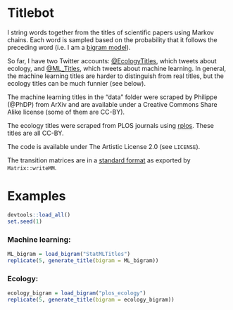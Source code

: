Titlebot
=========

I string words together from the titles of scientific papers using Markov chains. Each word is sampled based on the probability that it follows the preceding word (i.e. I am a [bigram model](http://en.wikipedia.org/wiki/Bigram)).

So far, I have two Twitter accounts: [@EcologyTitles](https://twitter.com/EcologyTitles), which tweets about ecology, and [@ML_Titles](https://twitter.com/ML_Titles), which tweets about machine learning.  In general, the machine learning titles are harder to distinguish from real titles, but the ecology titles can be much funnier (see below).

The machine learning titles in the "data" folder were scraped by Philippe (@PhDP) from ArXiv and are available under a Creative Commons Share Alike license (some of them are CC-BY).

The ecology titles were scraped from PLOS journals using [rplos](https://github.com/ropensci/rplos). These titles are all CC-BY.

The code is available under The Artistic License 2.0 (see `LICENSE`).

The transition matrices are in a [standard format](http://math.nist.gov/MatrixMarket/formats.html#MMformat) as exported by `Matrix::writeMM`.

Examples
========

```r
devtools::load_all()
set.seed(1)
```

### Machine learning:
```r
ML_bigram = load_bigram("StatMLTitles")
replicate(5, generate_title(bigram = ML_bigram))
```

### Ecology:
```r
ecology_bigram = load_bigram("plos_ecology")
replicate(5, generate_title(bigram = ecology_bigram))
```

